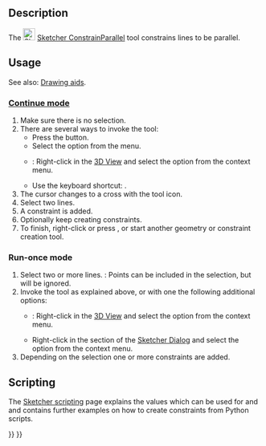 <languages/>
<translate>

<!--T:12-->
{{Docnav
|[[Sketcher_ConstrainVertical|Vertical Constraint]]
|[[Sketcher_ConstrainPerpendicular|Perpendicular Constraint]]
|[[Sketcher_Workbench|Sketcher]]
|IconL=Sketcher_ConstrainVertical.svg
|IconR=Sketcher_ConstrainPerpendicular.svg
|IconC=Workbench_Sketcher.svg
}}

<!--T:10-->
{{GuiCommand
|Name=Sketcher ConstrainParallel
|MenuLocation=Sketch → Constraints → Parallel Constraint
|Workbenches=[[Sketcher_Workbench|Sketcher]]
|Shortcut={{KEY|P}}
|SeeAlso=
}}

==Description== <!--T:16--> 

<!--T:2-->
The [[Image:Sketcher_ConstrainParallel.svg|24px]] [[Sketcher_ConstrainParallel|Sketcher ConstrainParallel]] tool constrains lines to be parallel.

==Usage== <!--T:20-->

<!--T:22-->
See also: [[Sketcher_Workbench#Drawing_aids|Drawing aids]].

===[[Sketcher_Workbench#Continue_modes|Continue mode]]=== <!--T:23-->

<!--T:21-->
# Make sure there is no selection.
# There are several ways to invoke the tool:
#* Press the {{Button|[[Image:Sketcher_ConstrainParallel.svg|16px]] [[Sketcher_ConstrainParallel|Parallel Constraint]]}} button.
#* Select the {{MenuCommand|Sketch → Constraints → [[Image:Sketcher_ConstrainParallel.svg|16px]] Parallel Constraint}} option from the menu.
#* {{Version|1.0}}: Right-click in the [[3D_View|3D View]] and select the {{MenuCommand|Constrain → [[Image:Sketcher_ConstrainParallel.svg|16px]] Parallel Constraint}} option from the context menu.
#* Use the keyboard shortcut: {{KEY|P}}.
# The cursor changes to a cross with the tool icon.
# Select two lines.
# A constraint is added.
# Optionally keep creating constraints.
# To finish, right-click or press {{KEY|Esc}}, or start another geometry or constraint creation tool.

===Run-once mode=== <!--T:24-->

<!--T:25-->
# Select two or more lines. {{Version|1.0}}: Points can be included in the selection, but will be ignored.
# Invoke the tool as explained above, or with one the following additional options:
#* {{Version|1.0}}: Right-click in the [[3D_View|3D View]] and select the {{MenuCommand|[[Image:Sketcher_ConstrainParallel.svg|16px]] Parallel Constraint}} option from the context menu.
#* Right-click in the {{MenuCommand|Elements}} section of the [[Sketcher_Dialog|Sketcher Dialog]] and select the {{MenuCommand|[[Image:Sketcher_ConstrainParallel.svg|16px]] Parallel Constraint}} option from the context menu.
# Depending on the selection one or more constraints are added.

== Scripting == <!--T:18-->

</translate>
{{Code|code=Sketch.addConstraint(Sketcher.Constraint('Parallel', Line1, Line2))}}
<translate>

<!--T:19-->
The [[Sketcher_scripting|Sketcher scripting]] page explains the values which can be used for {{incode|Line1}} and {{incode|Line2}} and  contains further examples on how to create constraints from Python scripts.


<!--T:13-->
{{Docnav
|[[Sketcher_ConstrainVertical|Vertical Constraint]]
|[[Sketcher_ConstrainPerpendicular|Perpendicular Constraint]]
|[[Sketcher_Workbench|Sketcher]]
|IconL=Sketcher_ConstrainVertical.svg
|IconR=Sketcher_ConstrainPerpendicular.svg
|IconC=Workbench_Sketcher.svg
}}

</translate>
{{Sketcher_Tools_navi{{#translation:}}}}
{{Userdocnavi{{#translation:}}}}